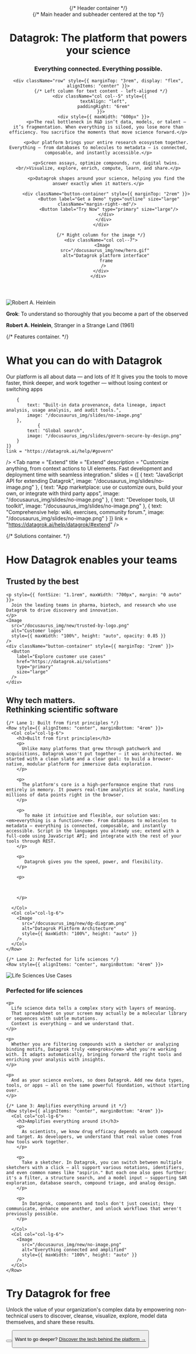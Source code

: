 <!-- markdownlint-disable first-line-h1 -->


<Header>
  {/* Header container */}
  <div className="container-fluid">
    {/* Main header and subheader centered at the top */}
    <div className="text-center margin-bottom--xl">
      <h1>Datagrok: The platform that powers your science</h1>
      <h3>Everything connected. Everything possible.</h3>
    </div>
    
    <div className="row" style={{ marginTop: "3rem", display: "flex", alignItems: "center" }}>
      {/* Left column for text content - left-aligned */}
      <div className="col col--5" style={{ 
        textAlign: "left",
        paddingRight: "6rem"
      }}>
        <div style={{ maxWidth: "600px" }}>
          <p>The real bottleneck in R&D isn’t data, models, or talent — it’s fragmentation. When everything is siloed, you lose more than efficiency. You sacrifice the moments that move science forward.</p>
                                   
          <p>Our platform brings your entire research ecosystem together. Everything — from databases to molecules to metadata — is connected, composable, and instantly accessible.</p>
          
          <p>Screen assays, optimize compounds, run digital twins.<br/>Visualize, explore, enrich, compute, learn, and share.</p>
          
          <p>Datagrok shapes around your science, helping you find the answer exactly when it matters.</p>
                    
          <div className="button-container" style={{ marginTop: "2rem" }}>
            <Button label="Get a Demo" type="outline" size="large" className="margin-right--md"/> 
            <Button label="Try Now" type="primary" size="large"/>
          </div>
        </div>
      </div>
      
      {/* Right column for the image */}
      <div className="col col--7">
        <Image 
          src="/docusaurus_img/new/hero.gif" 
          alt="Datagrok platform interface"
          frame
        />
      </div>
    </div>
  </div>
</Header>

<Section className="quote-section" background="light">
  <div className="container">
    <div className="row" style={{ display: "flex", alignItems: "center" }}>
      <div className="col col--2" style={{ textAlign: "center" }}>
        <Image 
          src="/docusaurus_img/authors/heinlein.jpg" 
          alt="Robert A. Heinlein" 
          style={{ 
            width: "120px", 
            height: "120px", 
            borderRadius: "50%",
            objectFit: "cover" 
          }}
        />
      </div>
      <div className="col col--10">
        <p style={{ 
          fontSize: "1.3rem", 
          fontStyle: "italic", 
          color: "#3A5A8C",
          marginBottom: "0.5rem",
          textAlign: "right"
        }}><strong>Grok</strong>: To understand so thoroughly that you become a part of the observed</p>
        <p style={{ 
          fontSize: "1.1rem", 
          color: "#667788",
          textAlign: "right",
          marginBottom: 0
        }}><strong>Robert A. Heinlein</strong>, Stranger in a Strange Land (1961)</p>
      </div>
    </div>
  </div>
</Section>

<Features>
{/* Features container. */}

# What you can do with Datagrok

Our platform is all about data — and lots of it! It gives you the tools to move faster, think deeper, and work together — without losing context or switching apps

<TabGroup>
<Tab 
    name = "Access"
    title = ""
    description = "Get your data from anywhere - databases, web services, cloud storage, pipelines. If it's machine-readable, we can work with it!"
    slides = {[
        {
            text: "40+ connectors (or create your own)",
            image: "/docusaurus_img/slides/access-db-connect.png"
        },
        {
            text: "Supports OpenAPI and access to public datasets",
            image: "/docusaurus_img/slides/access-open-api.png"
        },
        {
            text: "20+ file formats, 30+ molecule structure formats. Drag-and-drop files to open",
            image: "/docusaurus_img/slides/no-image.png"
        },
        {
            text: "Browse relational database schemas",
            image: "/docusaurus_img/slides/access-schema-browser.gif"
        },
        {
            text: "Create, edit, and debug queries with visual tools",
            image: "/docusaurus_img/slides/no-image.png"
        },
        {
            text: "Annotate queries and save results as dynamic dashboards",
            image: "/docusaurus_img/slides/no-image.png"
        }
    ]}
    link = "https://datagrok.ai/help/#access"
/>
<Tab 
    name = "Transform"
    title = ""
    description = "Prep your data with clicks and drags. Automatically generate macros from data transformations and use them on new datasets"
    slides = {[
        {
            text: "Aggregate, join, filter, and edit data, from the UI or programmatically",
            image: "/docusaurus_img/slides/aggregate.gif"
        },
        {
            text: "Use 500+ available functions, or write your own in JavaScript, Python, R (or any other language that compiles to WASM)",
            image: "/docusaurus_img/slides/transform-functions.gif"
        },
        {
            text: "Record and apply macros, use in pipelines",
            image: "/docusaurus_img/slides/console-macros.gif"
        },
        {
            text: "See, edit, and apply query transformations.",
            image: "/docusaurus_img/slides/transform-edit.png"
        }
    ]}
    link = "https://datagrok.ai/help/#transform"
/>
<Tab 
    name = "Explore"
    title = ""
    description = "Slice, dice, and visualize your data. Render millions of data points interactively and find patterns. Build dynamic dashboards in seconds. Leverage metadata for automated data enrichment and contextual suggestions."
    slides = {[
        {
            text: "50+ interactive viewers for synchronized, dynamic dashboards",
            image: "/docusaurus_img/slides/viewers-interaction-main.gif"
        },
        {
            text: "Integration with visualizations in R, Python, or Julia",
            image: "/docusaurus_img/slides/scripting-visualizations.png"
        },
        {
            text: "Built-in regression and formula lines, confidence intervals, correlations, and statistics",
            image: "/docusaurus_img/slides/explore-statistics.png"
        },
        {
            text: "Automatic detection of outliers, missing values, or incorrect data types",
            image: "/docusaurus_img/slides/no-image.png"
        },
        {
            text: "Adaptive UI and data-specific suggestions",
            image: "/docusaurus_img/slides/no-image.png"
        }
    ]}
    link = "https://datagrok.ai/help/#explore"
/>
<Tab 
    name = "Compute"
    title = ""
    description = "Write in any language, annotate, publish, and apply scientific models, methods, and apps. Solve differential equations and run simulations for complex processes."
    slides = {[
        {
            text: "500+ functions, or write your own in R, Python, Matlab, Julia, Octave, or JavaScript",
            image: "/docusaurus_img/slides/transform-functions.gif"
        },
        {
            text: "Metadata-annotated scripts with cross-language support",
            image: "/docusaurus_img/slides/auto-ui-queries.png"
        },
        {
            text: "Scalable and reproducible computations, model lifecycle management",
            image: "/docusaurus_img/slides/no-image.png"
        },
        {
            text: "Auto-generated UI",
            image: "/docusaurus_img/slides/auto-ui-queries.png"
        }
    ]}
    link = "https://datagrok.ai/help/datagrok/#compute"
/>
<Tab 
    name = "Learn"
    title = ""
    description = "No-code modeling. State-of-the-art cheminformatics engines and ML toolkit included."
    slides = {[
        {
            text: "Train, assess, apply, and share models (or integrate your own)",
            image: "/docusaurus_img/slides/predictive-modeling.gif"
        },
        {
            text: "Native support for R, Python, Julia, Matlab, and Octave",
            image: "/docusaurus_img/slides/no-image.png"
        },
        {
            text: "Open any dataset with a Jupyter notebook",
            image: "/docusaurus_img/slides/jupyter-notebooks.gif"
        },
        {
            text: "ML toolkit: statistical hypothesis testing, multivariate analysis, dimensionality reduction, clustering, variance analysis.",
            image: "/docusaurus_img/slides/no-image.png"
        }
    ]}
    link = "https://datagrok.ai/help/datagrok/#learn"
/>
<Tab 
    name = "Collaborate"
    title = "Collaborate"
    description = "Share anything with anyone. Collaborate on decision-making. Use an open source ecosystem to save costs and innovate."
    slides = {[
        {
            text: "Share within Datagrok, as a URL link, or integrate: REST API, JS API, or embed as an iframe",
            image: "/docusaurus_img/slides/share-sharing.gif"
        },
        {
            text: "50+ open source plugins, including specialized ones for cheminformatics, bioinformatics, NLP, and others",
            image: "/docusaurus_img/slides/plugins-list.gif"
        },
        {
            text: "Data annotations, team discussions",
            image: "/docusaurus_img/slides/share-forum.png"
        },
        {
            text: "Community forum for ideas, support, and feedback",
            image: "/docusaurus_img/slides/forum.png"
        }
    ]}
    link = "https://datagrok.ai/help/datagrok/#collaborate"
/>
<Tab 
    name = "Govern"
    title = "Govern"
    description = "Use catalogs, data lineage tools, audit, and usage analysis to take control. Your data is FAIR and secure."
    slides = {[
        {
            text: "Control who, what, where, and how: roles, groups, privileges, flexible authentication, secrets managers",
            image: "/docusaurus_img/slides/no-image.png"
        },
        {
            text: "Centralized, metadata-annotated catalog of entities. Manage everything: data, connections, projects, users, and more",
            image: "/docusaurus_img/slides/govern-catalogue.gif"
        },

        {
            text: "Built-in data provenance, data lineage, impact analysis, usage analysis, and audit tools.",
            image: "/docusaurus_img/slides/no-image.png"
        },
                {
            text: "Global search",
            image: "/docusaurus_img/slides/govern-secure-by-design.png"
        }
    ]}
    link = "https://datagrok.ai/help/#govern"
/>
<Tab 
    name = "Extend"
    title = "Extend"
    description = "Customize anything, from context actions to UI elements. Fast development and deployment time with seamless integration."
    slides = {[
        {
            text: "JavaScript API for extending Datagrok",
            image: "/docusaurus_img/slides/no-image.png"
        },
        {
            text: "App marketplace: use or customize ours, build your own, or integrate with third party apps",
            image: "/docusaurus_img/slides/no-image.png"
        },
        {
            text: "Developer tools, UI toolkit",
            image: "/docusaurus_img/slides/no-image.png"
        },
        {
            text: "Comprehensive help: wiki, exercises, community forum.",
            image: "/docusaurus_img/slides/no-image.png"
        }
    ]}
    link = "https://datagrok.ai/help/datagrok/#extend"
/>
</TabGroup>
</Features>

<Features>
{/* Solutions container. */}

# How Datagrok enables your teams

<TabGroup>
<Tab 
    name = "Chemists & medicinal chemists"
    title = ""
    description = ""
    slides = {[
        {
            text: [
                  "Explore and edit chemical space — search, sketch, and filter compounds",
                  "Analyze R-groups and scaffold trees, visualize SAR patterns with activity cliffs & matched molecular pairs",
                  "Analyze protein-ligand docking poses",
                  "Analyze screening plates with integrated dose-response curves",
                  "Link computational predictions directly to your data with built-in models, including ChemProp, ADMET, and GenAI for drug design",
                  "Connect with your registration systems",
                  "Do retrosynthesis and order from your preferred supplier,",
                  "Apps & integrations: Hit Design, Hit Triage, Curves, Admetica, AutoDock, REINVENT4, BioNeMo, Boltz-1",                  
            ],
            image: "/docusaurus_img/slides/no-image.png"
        }
    ]}
    link = "https://datagrok.ai/help/datagrok/solutions/domains/chem/"
/>
<Tab 
    name = "Biologists"
    title = ""
    description = ""
    slides = {[
        {
            text: [            
                  "Analyze sequences and structures alongside experimental data. Convert between different notations or transform sequences into molecular structures",
                  "Understand the impact of specific mutations on sequence activity. Identify activity cliffs, and calculate most potent residues for optimized peptide design",
                  "Perform MSA, explore sequence space and variability, hierarchical clustering, and more",                  
                  "Apps & integrations: Peptide SAR, HELM",                  
            ],
            image: "/docusaurus_img/new/peptides-demo-short.gif"
        }                   
    ]}
    link = "https://datagrok.ai/help/datagrok/solutions/domains/bio/"
/>
<Tab 
    name = "Process engineers"
    title = ""
    description = ""
    slides = {[
        {
            text: [
                "Simulate complex interactions between variables for bioreactors, PK-PD models, and other processes in real time. Use fitting and sensitivity analysis for deeper insights",
                "Share your work in the model hub",
                "Apps & integrations: Diff Studio",
            ],
            image: "/docusaurus_img/slides/no-image.png"
        },        
    ]}
    link = "https://datagrok.ai/help/compute/diff-studio"
/>
<Tab 
    name = "Data scientists"
    title = ""
    description = ""
    slides = {[
        {
            text: [ 
                 "Explore your data with PCA, PLS, UMAP, ANOVA, or interactive no-code predictive modeling",
                 "Write in Python / R / Matlab / Julia. Explore, visualize, and share big complex datasets",
                 "Train, assess, deploy, share models",
            ],
            image: "/docusaurus_img/slides/no-image.png",
         },
    ]}
    link = "https://datagrok.ai/help/learn/"
/>
<Tab 
    name = "Data engineers"
    title = ""
    description = ""
    slides = {[
        {
            text: [ 
                "Extract, transform, and enrich data with 500+ functions (or write your own in any language)",
                "Deliver dynamic dashboards in minutes",
                "Provide answers with search-integrated queries and LLMs",
            ],
            image: "/docusaurus_img/slides/no-image.png"
        },        
    ]}
    link = "https://datagrok.ai/help/access/databases/"
/>
<Tab 
    name = "IT & developers"
    title = ""
    description = ""
    slides = {[
        {
            text: [
                "Eliminate tool sprawl — one fully integrated platform for all your data needs",
                "Catalog and manage digital assets",
                "Control access & maintain audit trail",
                "Integrate & extend via JS API, REST API",
                "Don't reinvent the wheel. Deliver production-grade applications in days or months, not years"
            ],
            image: "/docusaurus_img/slides/sno-image.png"
        },        
    ]}
    link = "https://datagrok.ai/help/develop/"
/>
</TabGroup>
</Features>

<Section className="cta-usecases" background="light" style={{ paddingTop: "4rem", paddingBottom: "4rem" }}>
  <div className="container text-center">
    <h2 style={{ fontSize: "2.5rem", marginBottom: "1rem" }}>Trusted by the best</h2>
    
    <p style={{ fontSize: "1.1rem", maxWidth: "700px", margin: "0 auto" }}>
      Join the leading teams in pharma, biotech, and research who use Datagrok to drive discovery and innovation.
    </p>
    <Image 
      src="/docusaurus_img/new/trusted-by-logo.png" 
      alt="Customer logos" 
      style={{ maxWidth: "100%", height: "auto", opacity: 0.85 }}
    />
    <div className="button-container" style={{ marginTop: "2rem" }}>
      <Button 
        label="Explore customer use cases"
        href="https://datagrok.ai/solutions"
        type="primary"
        size="large"
      />
    </div>
  </div>
</Section>


<Section className="rethinking-section" background="light" style={{ paddingTop: "4rem", paddingBottom: "4rem" }}>
  <div className="container">
    <h2 style={{ textAlign: "left", fontSize: "2.5rem", marginBottom: "3rem" }}>
      Why tech matters.<br/>Rethinking scientific software
    </h2>

    {/* Lane 1: Built from first principles */}
    <Row style={{ alignItems: "center", marginBottom: "4rem" }}>
      <Col col="col-lg-6">
        <h3>Built from first principles</h3>
        <p>
          Unlike many platforms that grew through patchwork and acquisitions, Datagrok wasn't put together — it was architected. We started with a clean slate and a clear goal: to build a browser-native, modular platform for immersive data exploration. 
        </p>

        <p>
          The platform's core is a high-performance engine that runs entirely in memory. It powers real-time analytics at scale, handling millions of data points right in the browser.
        </p>
        
        <p>
           To make it intuitive and flexible, our solution was: <em>everything is a function</em>. From databases to molecules to metadata — everything is connected, composable, and instantly accessible. Script in the languages you already use; extend with a full-code using JavaScript API; and integrate with the rest of your tools through REST. 
        </p>

        <p>
           Datagrok gives you the speed, power, and flexibility.
        </p>

        <p>

          

        </p>

      </Col>
      <Col col="col-lg-6">
        <Image
          src="/docusaurus_img/new/dg-diagram.png"
          alt="Datagrok Platform Architecture"
          style={{ maxWidth: "100%", height: "auto" }}
        />
      </Col>
    </Row>

    {/* Lane 2: Perfected for life sciences */}
    <Row style={{ alignItems: "center", marginBottom: "4rem" }}>
  <Col col="col-lg-6">
    <Image
      src="/docusaurus_img/new/life-sciences.png"
      alt="Life Sciences Use Cases"
      style={{ maxWidth: "100%", height: "auto" }}
    />
  </Col>
  <Col col="col-lg-6">
    <h3>Perfected for life sciences</h3>

    <p>
      Life science data tells a complex story with layers of meaning.
      That spreadsheet on your screen may actually be a molecular library or sequences with subtle mutations.
      Context is everything — and we understand that.
    </p>

    <p>
      Whether you are filtering compounds with a sketcher or analyzing binding motifs, Datagrok truly <em>groks</em> what you're working with. It adapts automatically, bringing forward the right tools and enriching your analysis with insights.  
    </p>

    <p>
      And as your science evolves, so does Datagrok. Add new data types, tools, or apps — all on the same powerful foundation, without starting over.
    </p>

  </Col>
</Row>

    {/* Lane 3: Amplifies everything around it */}
    <Row style={{ alignItems: "center", marginBottom: "4rem" }}>
      <Col col="col-lg-6">
        <h3>Amplifies everything around it</h3>
        <p>
          As scientists, we know drug efficacy depends on both compound and target. As developers, we understand that real value comes from how tools work together.
        </p>

        <p>
          Take a sketcher. In Datagrok, you can switch between multiple sketchers with a click — all support various notations, identifiers, and even common names like "aspirin." But each one also goes further: it's a filter, a structure search, and a model input — supporting SAR exploration, database search, compound triage, and analog design.
        </p>
          
        <p>
          In Datagrok, components and tools don't just coexist; they communicate, enhance one another, and unlock workflows that weren't previously possible.
        </p>

      </Col>
      <Col col="col-lg-6">
        <Image
          src="/docusaurus_img/new/no-image.png"
          alt="Everything connected and amplified"
          style={{ maxWidth: "100%", height: "auto" }}
        />
      </Col>
    </Row>
  </div>
</Section>



<Cpa>

# Try Datagrok for free
Unlock the value of your organization's complex data by empowering non-technical users to discover, cleanse, visualize, explore, model data themselves, and share these results.

<Button label='Get a Demo' href="#" size="large"/><Button label='Try Now' href="#" type="primary" size="large"/>
</Cpa>


<Section className="deeper-section" background="light">
  <div className="container">
    <div className="row" style={{ display: "flex", alignItems: "center", justifyContent: "center" }}>
      <div className="col col--12" style={{ textAlign: "center" }}>
        <p style={{ 
          fontSize: "1.5rem", 
          marginBottom: "0.5rem",
          display: "flex",
          alignItems: "center",
          justifyContent: "center"
        }}>
          Want to go deeper? 
          <a 
            href="/docs/platform-philosophy"
            style={{ 
              color: "#3A5A8C", 
              fontWeight: "300",
              marginLeft: "0.5rem",
              display: "inline-flex",
              alignItems: "center"
            }}
          >
            Discover the tech behind the platform →             
          </a>
        </p>
      </div>
    </div>
  </div>
</Section>